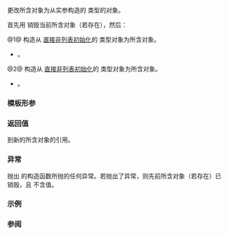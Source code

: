 {{cpp/utility/any/title|emplace}}
{{cpp/utility/any/navbar}}
{{dcl begin}}
{{dcl|num=1|since=c++17|
template&lt; class ValueType, class... Args &gt;
std::decay_t&lt;ValueType&gt;&amp; emplace( Args&amp;&amp;... args );
}}
{{dcl|num=2|since=c++17|
template&lt; class ValueType, class U, class... Args &gt;
std::decay_t&lt;ValueType&gt;&amp; emplace( std::initializer_list&lt;U&gt; il, Args&amp;&amp;... args );
}}
{{dcl end}}

更改所含对象为从实参构造的 {{c|std::decay_t&lt;ValueType&gt;}} 类型的对象。

首先用 {{lc|reset|reset()}} 销毁当前所含对象（若存在），然后：

@1@ 构造从 {{c|std::forward&lt;Args&gt;(args)...}} [[cpp/language/direct initialization|直接非列表初始化]]的 {{c|std::decay_t&lt;ValueType&gt;}} 类型对象为所含对象。
*{{cpp/enable if| {{c|1=std::is_constructible_v&lt;std::decay_t&lt;ValueType&gt;, Args...&gt;}} 与 {{c|std::is_copy_constructible_v&lt;std::decay_t&lt;ValueType&gt;&gt;}} 皆为 {{c|true}} }}。

@2@ 构造从 {{c|il, std::forward&lt;Args&gt;(args)...}} [[cpp/language/direct initialization|直接非列表初始化]]的 {{c|std::decay_t&lt;ValueType&gt;}} 类型对象为所含对象。
* {{cpp/enable if| {{c|1=std::is_constructible_v&lt;std::decay_t&lt;ValueType&gt;, std::initializer_list&lt;U&gt;&amp;, Args...&gt;}} 与 {{c|std::is_copy_constructible_v&lt;std::decay_t&lt;ValueType&gt;&gt;}} 皆为 {{c|true}} }}。

===模板形参===
{{par begin}}
{{par|ValueType|所含的值类型}}
{{par hreq}}
{{par req named|std::decay_t&lt;ValueType&gt;|CopyConstructible}}
{{par end}}

=== 返回值 ===
到新的所含对象的引用。

=== 异常 ===
抛出 {{tt|T}} 的构造函数所抛的任何异常。若抛出了异常，则先前所含对象（若存在）已销毁，且 {{c|*this}} 不含值。

=== 示例===
{{example
|code=
#include &lt;algorithm&gt;
#include &lt;any&gt;
#include &lt;iostream&gt;
#include &lt;string&gt;
#include &lt;vector&gt;

class Star
{
    std::string name;
    int id;

public:
    Star(std::string name, int id) : name{name}, id{id}
    {
        std::cout &lt;&lt; "Star::Star(string, int)\n";
    }

    void print() const
    {
        std::cout &lt;&lt; "Star{\"" &lt;&lt; name &lt;&lt; "\" : " &lt;&lt; id &lt;&lt; "};\n";
    }
};

int main()
{
    std::any celestial;
    // (1) emplace( Args&amp;&amp;... args );
    celestial.emplace&lt;Star&gt;("Procyon", 2943);
    const auto* star = std::any_cast&lt;Star&gt;(&amp;celestial);
    star-&gt;print();

    std::any av;
    // (2) emplace( std::initializer_list&lt;U&gt; il, Args&amp;&amp;... args );
    av.emplace&lt;std::vector&lt;char&gt;&gt;({ 'C', '+', '+', '1', '7' } /* 无参数 */ );
    std::cout &lt;&lt; av.type().name() &lt;&lt; '\n';
    const auto* va = std::any_cast&lt;std::vector&lt;char&gt;&gt;(&amp;av);
    std::for_each(va-&gt;cbegin(), va-&gt;cend(), [](char const&amp; c) { std::cout &lt;&lt; c; });
    std::cout &lt;&lt; '\n';
}
|p=true
|output=
Star::Star(string, int)
Star{"Procyon" : 2943};
St6vectorIcSaIcEE
C++17
}}

=== 参阅 ===
{{dsc begin}}
{{dsc inc|cpp/utility/any/dsc constructor}}
{{dsc inc|cpp/utility/any/dsc reset}}
{{dsc end}}

{{langlinks|en|es|ja|ru}}